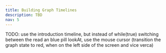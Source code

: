 ```yaml
---
title: Building Graph Timelines
description: TBD
nav: 5
---
```


TODO: use the introduction timeline, but instead of while(true) switching between the read an blue pill lookAt, use the mouse cursor (transition the graph state to red, when on the left side of the screen and vice verca)